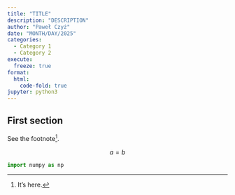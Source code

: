 ```yaml
---
title: "TITLE"
description: "DESCRIPTION"
author: "Paweł Czyż"
date: "MONTH/DAY/2025"
categories:
  - Category 1
  - Category 2
execute:
  freeze: true
format: 
  html:
    code-fold: true
jupyter: python3
---
```


## First section

See the footnote[^1].

[^1]: It's here.

$$
a = b
$$

```python
import numpy as np
```

